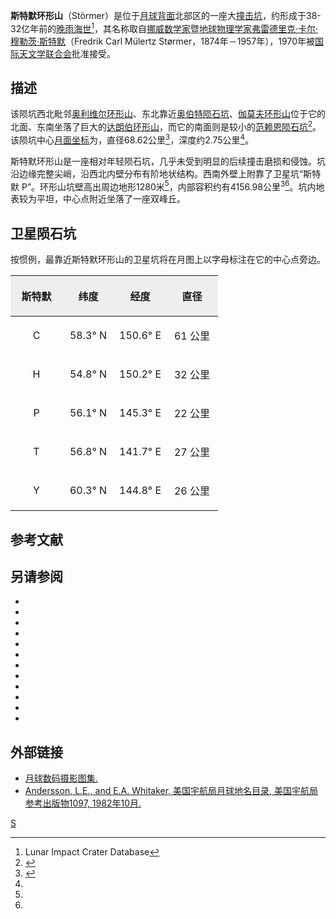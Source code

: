 {{lunar crater data|
 image=Störmer crater 5124 med.jpg|240px|
 caption=[[月球轨道器5号|月球轨道器5号]]拍摄的斜视图|
 latitude=57.14|
 N_or_S=N|
 longitude=146.65|
 E_or_W=E|
 diameter=68.62公里|
 depth=2.75公里|
 colong=215|
 eponym=卡尔·斯特默}}
'''斯特默环形山'''（Störmer）是位于[[月球背面|月球背面]]北部区的一座大[[撞击坑|撞击坑]]，约形成于38-32亿年前的[[晚雨海世|晚雨海世]]<ref name=LICD>Lunar Impact Crater Database</ref>，其名称取自[[挪威|挪威]][[数学家|数学家]]暨[[地球物理学|地球物理学家]][[弗雷德里克·卡尔·穆勒茨·斯特默|弗雷德里克·卡尔·穆勒茨·斯特默]]（Fredrik Carl Mülertz Størmer，1874年－1957年），1970年被[[国际天文学联合会|国际天文学联合会]]批准接受。

==描述==  
该陨坑西北毗邻[[奥利维尔环形山|奥利维尔环形山]]、东北靠近[[奥伯特陨石坑|奥伯特陨石坑]]、[[伽莫夫环形山|伽莫夫环形山]]位于它的北面、东南坐落了巨大的[[达朗伯环形山|达朗伯环形山]]，而它的南面则是较小的[[范赖恩陨石坑|范赖恩陨石坑]]<ref>{{Cite web |url=http://planetarynames.wr.usgs.gov/images/Lunar/lac_17_wac.pdf |title=Crater Störmer on the map LAC-17. |accessdate=2016-11-25 |archive-date=2016-12-13 |archive-url=https://web.archive.org/web/20161213003948/https://planetarynames.wr.usgs.gov/images/Lunar/lac_17_wac.pdf |dead-url=no }}</ref>。该陨坑中心[[月面坐标|月面坐标]]为{{Coord|57.14|N|146.65|E|globe:Moon|nogoogle=1|noosm=1}}，直径68.62公里<ref name="IAU">{{Cite web |url=http://planetarynames.wr.usgs.gov/Feature/5737 |title=Directory of the International Astronomical Union |accessdate=2016-11-25 |archive-date=2017-08-21 |archive-url=https://web.archive.org/web/20170821002330/https://planetarynames.wr.usgs.gov/Feature/5737 |dead-url=no }}</ref>，深度约2.75公里<ref name="LICD"/>。

斯特默环形山是一座相对年轻陨石坑，几乎未受到明显的后续撞击磨损和侵蚀。坑沿边缘完整尖峭，沿西北内壁分布有阶地状结构。西南外壁上附靠了卫星坑“斯特默 P”。环形山坑壁高出周边地形1280米<ref name="LICD"/>，内部容积约有4156.98公里<sup>3</sup><ref name="LICD"/>。坑内地表较为平坦，中心点附近坐落了一座双峰丘。

==卫星陨石坑==
按惯例，最靠近斯特默环形山的卫星坑将在月图上以字母标注在它的中心点旁边。

{| class="wikitable"
!width="25%" style="background:#eeeeee;" |斯特默 
!width="25%" style="background:#eeeeee;" |纬度
!width="25%" style="background:#eeeeee;" |经度
!width="25%" style="background:#eeeeee;" |直径
|-
|align="center"|C
|align="center"|58.3° N
|align="center"|150.6° E
|align="center"|61 公里
|-
|align="center"|H
|align="center"|54.8° N
|align="center"|150.2° E
|align="center"|32 公里
|-
|align="center"|P
|align="center"|56.1° N
|align="center"|145.3° E
|align="center"|22 公里
|-
|align="center"|T
|align="center"|56.8° N
|align="center"|141.7° E
|align="center"|27 公里
|-
|align="center"|Y
|align="center"|60.3° N
|align="center"|144.8° E
|align="center"|26 公里
|}

==参考文献==
{{reflist}}

==另请参阅==
{{refbegin}}
* {{cite book
  | last1 = Andersson
  | first1 = L. E.
  | last2 = Whitaker
  | first2 = E. A.
  | authorlink2 = Ewen Whitaker
  | date = 1982
  | title = [[NASA|NASA]] Catalogue of Lunar Nomenclature
  | publisher = NASA RP-1097
  | ref = harv
  }}
* {{cite web
  | last = Blue
  | first = Jennifer
  | date = July 25, 2007
  | title = Gazetteer of Planetary Nomenclature
  | publisher = [[United_States_Geological_Survey|USGS]]
  | url = http://planetarynames.wr.usgs.gov/
  | accessdate = 2007-08-05
  | ref = harv
  | archive-date = 2018-12-25
  | archive-url = https://web.archive.org/web/20181225170157/https://planetarynames.wr.usgs.gov/
  | dead-url = no
  }}
* {{cite book
  | last1 = Bussey
  | first1 = B.
  | authorlink1 = Ben Bussey
  | last2 = Spudis
  | first2 = P.
  | authorlink2 = Paul Spudis
  | date = 2004
  | title = The Clementine Atlas of the Moon
  | publisher = Cambridge University Press
  | location = New York
  | isbn = 978-0-521-81528-4
  | ref = harv
  }}
* {{cite book
  | last1 = Cocks
  | first1 = Elijah E.
  | last2 = Cocks
  | first2 = Josiah C.
  | date = 1995
  | title = Who's Who on the Moon: A Biographical Dictionary of Lunar Nomenclature
  | url = https://archive.org/details/isbn_9780936389271
  | publisher = Tudor Publishers
  | isbn = 978-0-936389-27-1
  | ref = harv
  }}
* {{cite web
  | last = McDowell
  | first = Jonathan
  | date = July 15, 2007
  | url = http://host.planet4589.org/astro/lunar/
  | title = Lunar Nomenclature
  | publisher = Jonathan's Space Report
  | accessdate = 2007-10-24
  | ref = harv
  | archive-date = 2018-12-25
  | archive-url = https://web.archive.org/web/20181225170156/http://host.planet4589.org/astro/lunar/
  | dead-url = no
  }}
* {{cite journal| last1 = Menzel| first1 = D. H.| last2 = Minnaert| first2 = M.| last3 = Levin| first3 = B.| last4 = Dollfus| first4 = A.| last5 = Bell| first5 = B.| title = Report on Lunar Nomenclature by the Working Group of Commission 17 of the IAU| doi = 10.1007/BF00171763| journal = Space Science Reviews| volume = 12| issue = 2| pages = 136–186| year = 1971| pmid = | pmc =| bibcode = 1971SSRv...12..136M| ref = harv}}
* {{cite book
  | first = Patrick
  | last = Moore
  | authorlink = Patrick Moore
  | date = 2001
  | title = On the Moon
  | url = https://archive.org/details/patrickmooreonmo00patr
  | publisher = Sterling Publishing Co
  | isbn = 978-0-304-35469-6
  | ref = harv
  }}
* {{cite book
  | first = Fred W.
  | last = Price
  | date = 1988
  | title = The Moon Observer's Handbook
  | publisher = Cambridge University Press
  | isbn = 978-0-521-33500-3
  | ref = harv
  }}
* {{cite book
  | last = Rükl
  | first = Antonín
  | authorlink = Antonín Rükl
  | date = 1990
  | title = Atlas of the Moon
  | publisher = Kalmbach Books
  | isbn = 978-0-913135-17-4
  | ref = harv
  }}
* {{cite book
  | last = Webb
  | first = Rev. T. W.
  | authorlink = Thomas William Webb
  | date = 1962
  | title = Celestial Objects for Common Telescopes
  | url = https://archive.org/details/celestialobjects00webb
  | edition = 6th revised
  | publisher = Dover
  | isbn = 978-0-486-20917-3
  | ref = harv
  }}
* {{cite book
  | first = Ewen A.
  | last = Whitaker
  | authorlink = Ewen Whitaker
  | date = 1999
  | title = Mapping and Naming the Moon
  | publisher = Cambridge University Press
  | isbn = 978-0-521-62248-6
  | ref = harv
  }}
* {{cite book
  | first = Peter T.
  | last = Wlasuk
  | date = 2000
  | title = Observing the Moon
  | publisher = Springer
  | isbn = 978-1-85233-193-1
  | ref = harv
 }}
{{refend}}

==外部链接==
*[http://www.lpi.usra.edu/resources/lunar_orbiter/bin/srch_nam.shtml?Stormer%7C0 月球数码摄影图集.] {{Wayback|url=http://www.lpi.usra.edu/resources/lunar_orbiter/bin/srch_nam.shtml?Stormer%7C0 |date=20180530225310 }}
*[http://planet4589.org/astro/lunar/RP-1097.pdf Andersson, L.E., and E.A. Whitaker,  美国宇航局月球地名目录, 美国宇航局参考出版物1097, 1982年10月.] {{Wayback|url=http://planet4589.org/astro/lunar/RP-1097.pdf |date=20141006125838 }}

[[Category:月球环形山|S]]
{{月球環形山 (R-S)}}